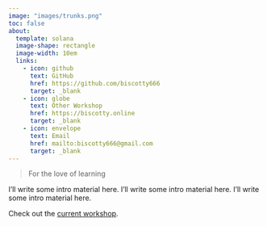 ```yaml
---
image: "images/trunks.png"
toc: false
about:
  template: solana
  image-shape: rectangle
  image-width: 10em
  links: 
    - icon: github
      text: GitHub
      href: https://github.com/biscotty666
      target: _blank
    - icon: globe
      text: Other Workshop
      href: https://biscotty.online
      target: _blank
    - icon: envelope
      text: Email
      href: mailto:biscotty666@gmail.com
      target: _blank
---
```


> For the love of learning

I'll write some intro material here. I'll write some intro material here. I'll write some intro material here.

Check out the [current workshop](https://biscotty.online).
